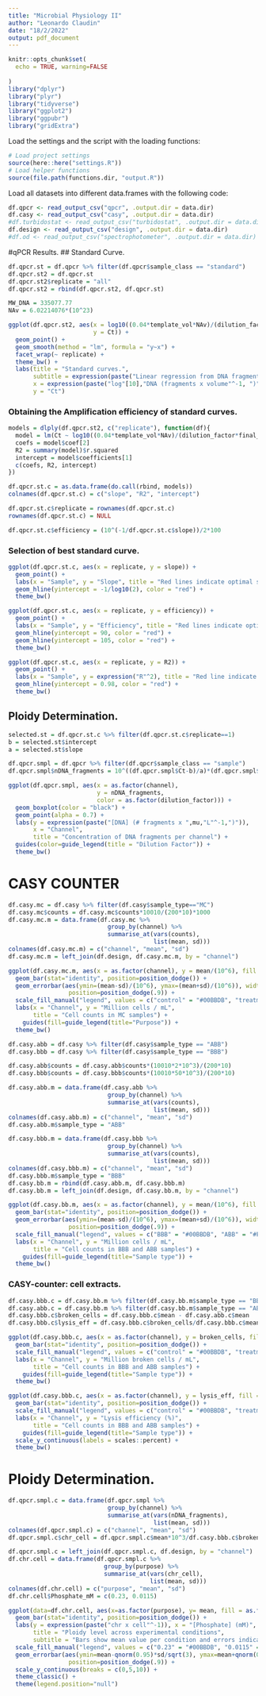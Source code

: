 ```yaml
---
title: "Microbial Physiology II"
author: "Leonardo Claudin"
date: "18/2/2022"
output: pdf_document
---
```


```r
knitr::opts_chunk$set(
  echo = TRUE, warning=FALSE
  
)
library("dplyr")
library("plyr")
library("tidyverse")
library("ggplot2")
library("ggpubr")
library("gridExtra")
```

Load the settings and the script with the loading functions:

```r
# Load project settings
source(here::here("settings.R"))
# Load helper functions
source(file.path(functions.dir, "output.R"))
```

Load all datasets into different data.frames with the following code:

```r
df.qpcr <- read_output_csv("qpcr", .output.dir = data.dir)
df.casy <- read_output_csv("casy", .output.dir = data.dir)
#df.turbidostat <- read_output_csv("turbidostat", .output.dir = data.dir)
df.design <- read_output_csv("design", .output.dir = data.dir)
#df.od <- read_output_csv("spectrophotometer", .output.dir = data.dir)
```

#qPCR Results.
## Standard Curve.

```r
df.qpcr.st = df.qpcr %>% filter(df.qpcr$sample_class == "standard")
df.qpcr.st2 = df.qpcr.st
df.qpcr.st2$replicate = "all"
df.qpcr.st2 = rbind(df.qpcr.st2, df.qpcr.st)
```


```r
MW_DNA = 335077.77
NAv = 6.02214076*(10^23)

ggplot(df.qpcr.st2, aes(x = log10((0.04*template_vol*NAv)/(dilution_factor*final_vol*10^9*MW_DNA)), 
                        y = Ct)) +
  geom_point() +
  geom_smooth(method = "lm", formula = "y~x") +
  facet_wrap(~ replicate) +
  theme_bw() +
  labs(title = "Standard curves.",
       subtitle = expression(paste("Linear regression from DNA fragments of known concentration 0.04ng/",mu,"L",)),
       x = expression(paste("log"[10],"DNA (fragments x volume"^-1, ")")),
       y = "Ct")
```

### Obtaining the Amplification efficiency of standard curves.

```r
models = dlply(df.qpcr.st2, c("replicate"), function(df){
  model = lm(Ct ~ log10((0.04*template_vol*NAv)/(dilution_factor*final_vol*10^9*MW_DNA)), data = df)
  coefs = model$coef[2]
  R2 = summary(model)$r.squared
  intercept = model$coefficients[1]
  c(coefs, R2, intercept)
})

df.qpcr.st.c = as.data.frame(do.call(rbind, models))
colnames(df.qpcr.st.c) = c("slope", "R2", "intercept")

df.qpcr.st.c$replicate = rownames(df.qpcr.st.c)
rownames(df.qpcr.st.c) = NULL

df.qpcr.st.c$efficiency = (10^(-1/df.qpcr.st.c$slope))/2*100
```

### Selection of best standard curve.

```r
ggplot(df.qpcr.st.c, aes(x = replicate, y = slope)) +
  geom_point() +
  labs(x = "Sample", y = "Slope", title = "Red lines indicate optimal slope") +
  geom_hline(yintercept = -1/log10(2), color = "red") +
  theme_bw()
```

```r
ggplot(df.qpcr.st.c, aes(x = replicate, y = efficiency)) +
  geom_point() +
  labs(x = "Sample", y = "Efficiency", title = "Red lines indicate optimal range") +
  geom_hline(yintercept = 90, color = "red") +
  geom_hline(yintercept = 105, color = "red") +
  theme_bw()
```

```r
ggplot(df.qpcr.st.c, aes(x = replicate, y = R2)) +
  geom_point() +
  labs(x = "Sample", y = expression("R"^2), title = "Red line indicate minimum R2") +
  geom_hline(yintercept = 0.98, color = "red") +
  theme_bw()
```

## Ploidy Determination.

```r
selected.st = df.qpcr.st.c %>% filter(df.qpcr.st.c$replicate==1)
b = selected.st$intercept
a = selected.st$slope

df.qpcr.smpl = df.qpcr %>% filter(df.qpcr$sample_class == "sample")
df.qpcr.smpl$nDNA_fragments = 10^((df.qpcr.smpl$Ct-b)/a)*(df.qpcr.smpl$final_vol/df.qpcr.smpl$template_vol)*df.qpcr.smpl$dilution_factor
```

```r
ggplot(df.qpcr.smpl, aes(x = as.factor(channel), 
                         y = nDNA_fragments, 
                         color = as.factor(dilution_factor))) +
  geom_boxplot(color = "black") +
  geom_point(alpha = 0.7) +
  labs(y = expression(paste("[DNA] (# fragments x ",mu,"L"^-1,")")),
       x = "Channel",
       title = "Concentration of DNA fragments per channel") +
  guides(color=guide_legend(title = "Dilution Factor")) +
  theme_bw()
```

# CASY COUNTER

```r
df.casy.mc = df.casy %>% filter(df.casy$sample_type=="MC")
df.casy.mc$counts = df.casy.mc$counts*10010/(200*10)*1000
df.casy.mc.m = data.frame(df.casy.mc %>% 
                            group_by(channel) %>%
                            summarise_at(vars(counts),
                                         list(mean, sd)))
colnames(df.casy.mc.m) = c("channel", "mean", "sd")
df.casy.mc.m = left_join(df.design, df.casy.mc.m, by = "channel")
```

```r
ggplot(df.casy.mc.m, aes(x = as.factor(channel), y = mean/(10^6), fill = purpose)) +
  geom_bar(stat="identity", position=position_dodge()) +
  geom_errorbar(aes(ymin=(mean-sd)/(10^6), ymax=(mean+sd)/(10^6)), width=.2,
                 position=position_dodge(.9)) +
  scale_fill_manual("legend", values = c("control" = "#00BBDB", "treatment" = "#F066EA")) +
  labs(x = "Channel", y = "Million cells / mL",
       title = "Cell counts in MC samples") +
    guides(fill=guide_legend(title="Purpose")) +
  theme_bw()
```

```r
df.casy.abb = df.casy %>% filter(df.casy$sample_type == "ABB")
df.casy.bbb = df.casy %>% filter(df.casy$sample_type == "BBB")

df.casy.abb$counts = df.casy.abb$counts*(10010*2*10^3)/(200*10)
df.casy.bbb$counts = df.casy.bbb$counts*(10010*50*10^3)/(200*10)
```

```r
df.casy.abb.m = data.frame(df.casy.abb %>% 
                            group_by(channel) %>%
                            summarise_at(vars(counts),
                                         list(mean, sd)))
colnames(df.casy.abb.m) = c("channel", "mean", "sd")
df.casy.abb.m$sample_type = "ABB"

df.casy.bbb.m = data.frame(df.casy.bbb %>% 
                            group_by(channel) %>%
                            summarise_at(vars(counts),
                                         list(mean, sd)))
colnames(df.casy.bbb.m) = c("channel", "mean", "sd")
df.casy.bbb.m$sample_type = "BBB"
df.casy.bb.m = rbind(df.casy.abb.m, df.casy.bbb.m)
df.casy.bb.m = left_join(df.design, df.casy.bb.m, by = "channel")
```


```r
ggplot(df.casy.bb.m, aes(x = as.factor(channel), y = mean/(10^6), fill = sample_type)) +
  geom_bar(stat="identity", position=position_dodge()) +
  geom_errorbar(aes(ymin=(mean-sd)/(10^6), ymax=(mean+sd)/(10^6)), width=.2,
                 position=position_dodge(.9)) +
  scale_fill_manual("legend", values = c("BBB" = "#00BBDB", "ABB" = "#F066EA")) +
  labs(x = "Channel", y = "Million cells / mL",
       title = "Cell counts in BBB and ABB samples") +
    guides(fill=guide_legend(title="Sample type")) +
  theme_bw()
```

### CASY-counter: cell extracts.

```r
df.casy.bbb.c = df.casy.bb.m %>% filter(df.casy.bb.m$sample_type == "BBB")
df.casy.abb.c = df.casy.bb.m %>% filter(df.casy.bb.m$sample_type == "ABB")
df.casy.bbb.c$broken_cells = df.casy.bbb.c$mean - df.casy.abb.c$mean
df.casy.bbb.c$lysis_eff = df.casy.bbb.c$broken_cells/df.casy.bbb.c$mean
```

```r
ggplot(df.casy.bbb.c, aes(x = as.factor(channel), y = broken_cells, fill = purpose)) +
  geom_bar(stat="identity", position=position_dodge()) +
  scale_fill_manual("legend", values = c("control" = "#00BBDB", "treatment" = "#F066EA")) +
  labs(x = "Channel", y = "Million broken cells / mL",
       title = "Cell counts in BBB and ABB samples") +
    guides(fill=guide_legend(title="Sample type")) +
  theme_bw()
```

```r
ggplot(df.casy.bbb.c, aes(x = as.factor(channel), y = lysis_eff, fill = purpose)) +
  geom_bar(stat="identity", position=position_dodge()) +
  scale_fill_manual("legend", values = c("control" = "#00BBDB", "treatment" = "#F066EA")) +
  labs(x = "Channel", y = "Lysis efficiency (%)",
       title = "Cell counts in BBB and ABB samples") +
    guides(fill=guide_legend(title="Sample type")) +
  scale_y_continuous(labels = scales::percent) +
  theme_bw()
```

# Ploidy Determination.

```r
df.qpcr.smpl.c = data.frame(df.qpcr.smpl %>% 
                            group_by(channel) %>%
                            summarise_at(vars(nDNA_fragments),
                                         list(mean, sd)))
colnames(df.qpcr.smpl.c) = c("channel", "mean", "sd")
df.qpcr.smpl.c$chr_cell = df.qpcr.smpl.c$mean*10^3/df.casy.bbb.c$broken_cells
```

```r
df.qpcr.smpl.c = left_join(df.qpcr.smpl.c, df.design, by = "channel")
df.chr.cell = data.frame(df.qpcr.smpl.c %>%
                           group_by(purpose) %>%
                           summarise_at(vars(chr_cell),
                                        list(mean, sd)))
colnames(df.chr.cell) = c("purpose", "mean", "sd")
df.chr.cell$Phosphate_mM = c(0.23, 0.0115)
```

```r
ggplot(data=df.chr.cell, aes(x=as.factor(purpose), y= mean, fill = as.factor(Phosphate_mM))) +
  geom_bar(stat="identity", position=position_dodge()) +
  labs(y = expression(paste("chr x cell"^-1)), x = "[Phosphate] (mM)",
       title = "Ploidy level across experimental conditions",
       subtitle = "Bars show mean value per condition and errors indicate 95% CI") +
  scale_fill_manual("legend", values = c("0.23" = "#00BBDB", "0.0115" = "#F066EA")) +
  geom_errorbar(aes(ymin=mean-qnorm(0.95)*sd/sqrt(3), ymax=mean+qnorm(0.95)*sd/sqrt(3)), width=.2,
                 position=position_dodge(.9)) +
  scale_y_continuous(breaks = c(0,5,10)) +
  theme_classic() +
  theme(legend.position="null")
```



